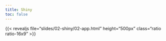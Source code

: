 ```yaml
---
title: Shiny
toc: false
---
```


:::{.column-page-inset-right}

{{< revealjs file="slides/02-shiny/02-app.html" height="500px" class="ratio ratio-16x9" >}}

:::

